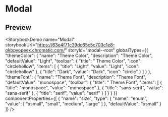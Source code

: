 
# Modal
## Preview
<StorybookDemo name="Modal" storybookUrl="https://63e4f71c39dc65c5c703c1e8-okbpyopeex.chromatic.com/" storyId="modal--root" globalTypes={{
  "themeColor": {
    "name": "Theme Color",
    "description": "Theme Color",
    "defaultValue": "Light",
    "toolbar": {
      "title": " Theme Color",
      "icon": "circlehollow",
      "items": [
        {
          "title": "Light",
          "value": "Light",
          "icon": "circlehollow"
        },
        {
          "title": "Dark",
          "value": "Dark",
          "icon": "circle"
        }
      ]
    }
  },
  "themeFont": {
    "name": "Theme Font",
    "description": "Theme Font",
    "defaultValue": "monospace",
    "toolbar": {
      "title": " Theme Font",
      "items": [
        {
          "title": "monospace",
          "value": "monospace"
        },
        {
          "title": "sans-serif",
          "value": "sans-serif"
        },
        {
          "title": "serif",
          "value": "serif"
        }
      ]
    }
  }
}} componentProperties={[
  {
    "name": "size",
    "type": {
      "name": "enum",
      "value": [
        "xsmall",
        "small",
        "medium",
        "large"
      ]
    },
    "defaultValue": "xsmall"
  }
]} />
